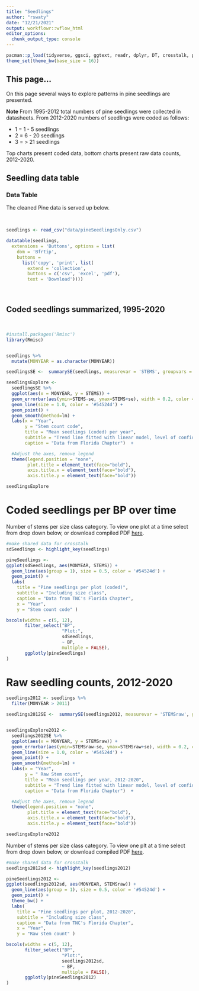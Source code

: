 ```yaml
---
title: "Seedlings"
author: "rswaty"
date: "12/21/2021"
output: workflowr::wflow_html
editor_options:
  chunk_output_type: console
---
```



```r
pacman::p_load(tidyverse, ggsci, ggtext, readr, dplyr, DT, crosstalk, plotly, ggforce, slickR)
theme_set(theme_bw(base_size = 16))
```



## This page...
On this page several ways to explore patterns in pine seedlings are presented.  

**Note** 
From 1995-2012 total numbers of pine seedlings were collected in datasheets.  From 2012-2020 numbers of seedlings were coded as follows:

* 1 = 1 - 5 seedlings
* 2 = 6 - 20 seedlings
* 3 = > 21 seedlings

Top charts present coded data, bottom charts present raw data counts, 2012-2020.


## Seedling data table
### Data Table
The cleaned Pine data is served up below.  

<br>

```r
seedlings <- read_csv("data/pineSeedlingsOnly.csv")

datatable(seedlings,
  extensions = 'Buttons', options = list(
    dom = 'Bfrtip',
    buttons = 
      list('copy', 'print', list(
        extend = 'collection',
        buttons = c('csv', 'excel', 'pdf'),
        text = 'Download'))))
```

<br>


## Coded seedlings summarized, 1995-2020

<br>

```r

#install.packages('Rmisc')
library(Rmisc)


seedlings %>%
  mutate(MONYEAR = as.character(MONYEAR)) 

seedlingsSE <-  summarySE(seedlings, measurevar = 'STEMS', groupvars = "MONYEAR")
```


```r



seedlingsExplore <-
  seedlingsSE %>%
  ggplot(aes(x = MONYEAR, y = STEMS)) +
  geom_errorbar(aes(ymin=STEMS-se, ymax=STEMS+se), width = 0.2, color = '#9c9991', size = 0.8) +
  geom_line(size = 1.0, color = '#54524d') +
  geom_point() +
  geom_smooth(method=lm) +
  labs(x = "Year",
       y = "Stem count code",
       title = "Mean seedlings (coded) per year",
       subtitle = "Trend line fitted with linear model, level of confidence (SE) = 0.95",
       caption = "Data from Florida Chapter")  +

  #Adjust the axes, remove legend
  theme(legend.position = "none",
        plot.title = element_text(face="bold"),
        axis.title.x = element_text(face="bold"),
        axis.title.y = element_text(face="bold"))

seedlingsExplore


```


# Coded seedlings per BP over time

Number of stems per size class category.  To view one plot at a time select from drop down below, or download compiled PDF [here](https://github.com/rswaty/ABRPweb/raw/master/PineSeedlingsCats.pdf). 

```r
#make shared data for crosstalk
sdSeedlings <- highlight_key(seedlings)

```


```r
pineSeedlings <-  
ggplot(sdSeedlings, aes(MONYEAR, STEMS)) +
  geom_line(aes(group = 1), size = 0.5, color = '#54524d') +
  geom_point() +
  labs(
    title = "Pine seedlings per plot (coded)",
    subtitle = "Including size class",
    caption = "Data from TNC's Florida Chapter",
    x = "Year",
    y = "Stem count code" ) 

bscols(widths = c(5, 12),
       filter_select("BP", 
                     "Plot:", 
                     sdSeedlings, 
                     ~ BP,
                     multiple = FALSE),
       ggplotly(pineSeedlings)
)

```


# Raw seedling counts, 2012-2020

```r

seedlings2012 <- seedlings %>%
  filter(MONYEAR > 2011)

seedlings2012SE <-  summarySE(seedlings2012, measurevar = 'STEMSraw', groupvars = "MONYEAR")


seedlingsExplore2012 <-
  seedlings2012SE %>%
  ggplot(aes(x = MONYEAR, y = STEMSraw)) +
  geom_errorbar(aes(ymin=STEMSraw-se, ymax=STEMSraw+se), width = 0.2, color = '#9c9991', size = 0.8) +
  geom_line(size = 1.0, color = '#54524d') +
  geom_point() +
  geom_smooth(method=lm) +
  labs(x = "Year",
       y = " Raw Stem count",
       title = "Mean seedlings per year, 2012-2020",
       subtitle = "Trend line fitted with linear model, level of confidence = 0.95",
       caption = "Data from Florida Chapter")  +

  #Adjust the axes, remove legend
  theme(legend.position = "none",
        plot.title = element_text(face="bold"),
        axis.title.x = element_text(face="bold"),
        axis.title.y = element_text(face="bold"))

seedlingsExplore2012
```



Number of stems per size class category.  To view one plt at a time select from drop down below, or download compiled PDF [here](https://github.com/rswaty/ABRPweb/raw/master/PineSeedlingsRAW.pdf). 


```r
#make shared data for crosstalk
seedlings2012sd <- highlight_key(seedlings2012)

```


```r
pineSeedlings2012 <-  
ggplot(seedlings2012sd, aes(MONYEAR, STEMSraw)) +
  geom_line(aes(group = 1), size = 0.5, color = '#54524d') +
  geom_point() +
  theme_bw() +
  labs(
    title = "Pine seedlings per plot, 2012-2020",
    subtitle = "Including size class",
    caption = "Data from TNC's Florida Chapter",
    x = "Year",
    y = "Raw stem count" ) 

bscols(widths = c(5, 12),
       filter_select("BP", 
                     "Plot:", 
                     seedlings2012sd, 
                     ~ BP,
                     multiple = FALSE),
       ggplotly(pineSeedlings2012)
)

```
